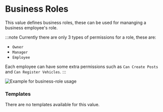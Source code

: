 # Business Roles

This value defines business roles, these can be used for mananging a business employee's role.

:::note
Currently there are only 3 types of permissions for a role, these are:

- `Owner`
- `Manager`
- `Employee`

Each employee can have some extra permissions such as `Can Create Posts` and `Can Register Vehicles`.
:::

![Example for business-role usage](/features/values/business-role.png)

### Templates

There are no templates available for this value.
